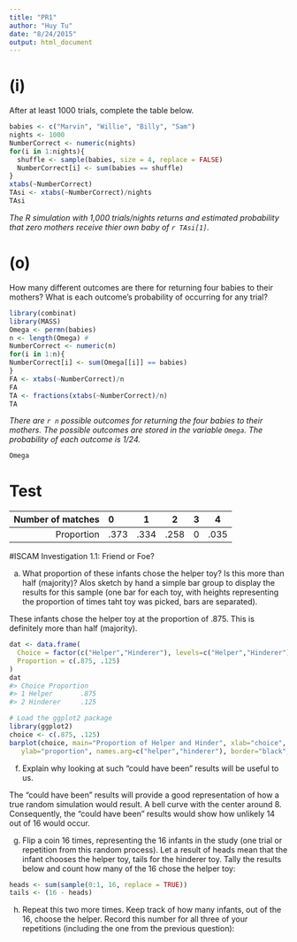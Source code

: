 ```yaml
---
title: "PR1"
author: "Huy Tu"
date: "8/24/2015"
output: html_document
---
```


# (i)  
After at least 1000 trials, complete the table below.    

```r
babies <- c("Marvin", "Willie", "Billy", "Sam")
nights <- 1000
NumberCorrect <- numeric(nights)
for(i in 1:nights){
  shuffle <- sample(babies, size = 4, replace = FALSE)
  NumberCorrect[i] <- sum(babies == shuffle)
}
xtabs(~NumberCorrect)
TAsi <- xtabs(~NumberCorrect)/nights
TAsi
```
*The R simulation with 1,000 trials/nights returns and estimated probability that zero mothers receive thier own baby of `r TAsi[1]`.*



# (o) 
How many different outcomes are there for returning four babies to their mothers? What is each outcome’s probability of occurring for any trial?


```r
library(combinat)
library(MASS)
Omega <- permn(babies)
n <- length(Omega) # 
NumberCorrect <- numeric(n)
for(i in 1:n){
NumberCorrect[i] <- sum(Omega[[i]] == babies)
}
FA <- xtabs(~NumberCorrect)/n
FA
TA <- fractions(xtabs(~NumberCorrect)/n)
TA
```

*There are `r n` possible outcomes for returning the four babies to their mothers.  The possible outcomes are stored in the variable `Omega`.  The probability of each outcome is 1/24.*

```r
Omega
```


Test
=====================================================
|Number of matches |  0  |  1  |  2  |  3  |  4  |
|----------------:|:----|-----|-----|-----|:---:|
|Proportion       |.373 |.334 |.258 | 0   |.035 |




#ISCAM Investigation 1.1: Friend or Foe?


a. What proportion of these infants chose the helper toy? Is this more than half (majority)? Alos sketch by hand a simple bar group to display the results for this sample (one bar for each toy, with heights representing the proportion of times taht toy was picked, bars are separated). 

These infants chose the helper toy at the proportion of .875. This is definitely more than half (majority).


```r
dat <- data.frame(
  Choice = factor(c("Helper","Hinderer"), levels=c("Helper","Hinderer")),
  Proportion = c(.875, .125)
)
dat
#> Choice Proportion
#> 1 Helper       .875
#> 2 Hinderer     .125

# Load the ggplot2 package 
library(ggplot2)
choice <- c(.875, .125)
barplot(choice, main="Proportion of Helper and Hinder", xlab="choice",  
   ylab="proportion", names.arg=c("helper","hinderer"), border="black",ylim = c(0, 1))

```

(f) Explain why looking at such “could have been” results will be useful to us.

The "could have been" results will provide a good representation of how a true random simulation would result. A bell curve with the center around 8. Consequently, the "could have been" results would show how unlikely 14 out of 16 would occur. 


(g) Flip a coin 16 times, representing the 16 infants in the study (one trial or repetition from this random
process). Let a result of heads mean that the infant chooses the helper toy, tails for the hinderer toy.
Tally the results below and count how many of the 16 chose the helper toy:

```r
heads <- sum(sample(0:1, 16, replace = TRUE))
tails <- (16 - heads)
```

(h) Repeat this two more times. Keep track of how many infants, out of the 16, choose the helper.
Record this number for all three of your repetitions (including the one from the previous question):



